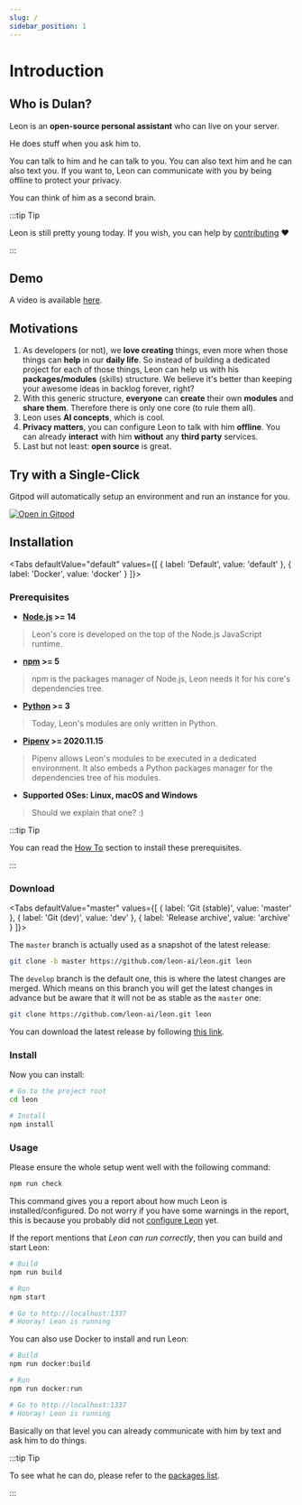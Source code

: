 ```yaml
---
slug: /
sidebar_position: 1
---
```


# Introduction

## Who is Dulan?

Leon is an **open-source personal assistant** who can live on your server.

He does stuff when you ask him to.

You can talk to him and he can talk to you.
You can also text him and he can also text you.
If you want to, Leon can communicate with you by being offline to protect your privacy.

You can think of him as a second brain.

:::tip Tip

Leon is still pretty young today. If you wish, you can help by [contributing](https://github.com/leon-ai/leon/blob/develop/.github/CONTRIBUTING.md) ❤️

:::

## Demo

A video is available [here](https://www.youtube.com/watch?v=p7GRGiicO1c).

## Motivations

1. As developers (or not), we **love creating** things, even more when those things can **help** in our **daily life**. So instead of building a dedicated project for each of those things, Leon can help us with his **packages/modules** (skills) structure. We believe it's better than keeping your awesome ideas in backlog forever, right?
2. With this generic structure, **everyone** can **create** their own **modules** and **share them**. Therefore there is only one core (to rule them all).
3. Leon uses **AI concepts**, which is cool.
4. **Privacy matters**, you can configure Leon to talk with him **offline**. You can already **interact** with him **without** any **third party** services.
5. Last but not least: **open source** is great.

## Try with a Single-Click

Gitpod will automatically setup an environment and run an instance for you.

[![Open in Gitpod](https://gitpod.io/button/open-in-gitpod.svg)](https://gitpod.io/#https://github.com/leon-ai/leon)

## Installation


<Tabs
  defaultValue="default"
  values={[
    { label: 'Default', value: 'default' },
    { label: 'Docker', value: 'docker' }
]}>
  <TabItem value="default">

### Prerequisites

- **[Node.js](https://nodejs.org/) >= 14**
> Leon's core is developed on the top of the Node.js JavaScript runtime.
- **[npm](https://npmjs.com/) >= 5**
> npm is the packages manager of Node.js, Leon needs it for his core's dependencies tree.
- **[Python](https://www.python.org/downloads/) >= 3**
> Today, Leon's modules are only written in Python.
- **[Pipenv](https://docs.pipenv.org) >= 2020.11.15**
> Pipenv allows Leon's modules to be executed in a dedicated environment. It also embeds a Python packages manager for the dependencies tree of his modules.
- **Supported OSes: Linux, macOS and Windows**
> Should we explain that one? :)

:::tip Tip

You can read the [How To](/how-to/) section to install these prerequisites.

:::

### Download

<Tabs
  defaultValue="master"
  values={[
    { label: 'Git (stable)', value: 'master' },
    { label: 'Git (dev)', value: 'dev' },
    { label: 'Release archive', value: 'archive' }
  ]}>
  <TabItem value="master">

The `master` branch is actually used as a snapshot of the latest release:

```bash
git clone -b master https://github.com/leon-ai/leon.git leon
```

  </TabItem>
  <TabItem value="dev">

The `develop` branch is the default one, this is where the latest changes are merged. Which means on this branch you will get the latest changes in advance but be aware that it will not be as stable as the `master` one:

```bash
git clone https://github.com/leon-ai/leon.git leon
```

  </TabItem>
  <TabItem value="archive">

You can download the latest release by following [this link](https://github.com/leon-ai/leon/releases/latest).

  </TabItem>
</Tabs>

### Install

Now you can install:

```bash
# Go to the project root
cd leon

# Install
npm install
```

### Usage

Please ensure the whole setup went well with the following command:

```bash
npm run check
```

This command gives you a report about how much Leon is installed/configured. Do not worry if you have some warnings in the report, this is because you probably did not [configure Leon](/configuration) yet.

If the report mentions that *Leon can run correctly*, then you can build and start Leon:

```bash
# Build
npm run build

# Run
npm start

# Go to http://localhost:1337
# Hooray! Leon is running
```

  </TabItem>
  <TabItem value="docker">

You can also use Docker to install and run Leon:

```bash
# Build
npm run docker:build

# Run
npm run docker:run

# Go to http://localhost:1337
# Hooray! Leon is running
```

  </TabItem>
</Tabs>

Basically on that level you can already communicate with him by text and ask him to do things.

:::tip Tip

To see what he can do, please refer to the [packages list](https://github.com/leon-ai/leon/tree/develop/packages).

:::

